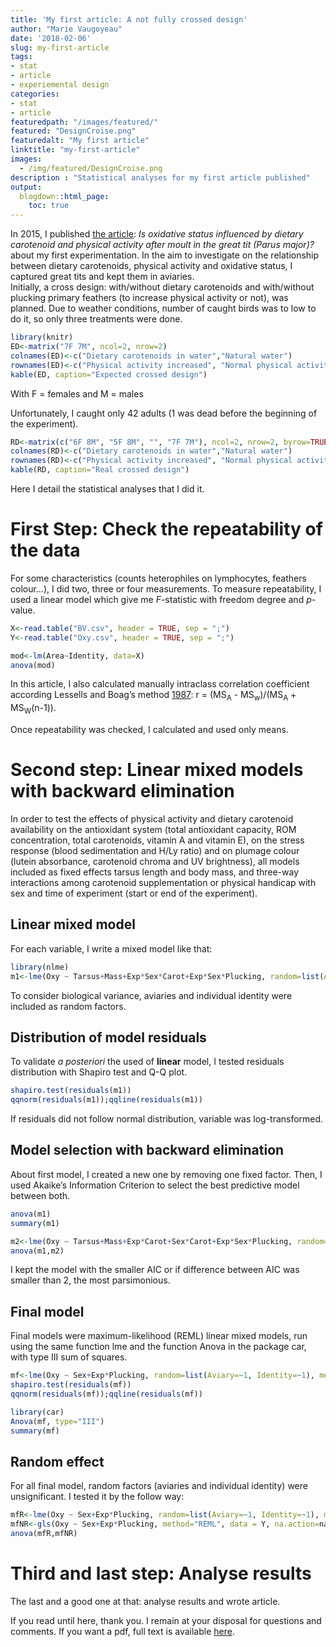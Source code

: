 ```yaml
---
title: 'My first article: A not fully crossed design'
author: "Marie Vaugoyeau"
date: '2018-02-06'
slug: my-first-article
tags:
- stat
- article
- experiemental design
categories:
- stat
- article
featuredpath: "/images/featured/"
featured: "DesignCroise.png"
featuredalt: "My first article"
linktitle: "my-first-article"
images: 
  - /img/featured/DesignCroise.png  
description : "Statistical analyses for my first article published"
output:
  blogdown::html_page:
    toc: true
---
```


In 2015, I published [the article](http://jeb.biologists.org/content/218/13/2106): *Is oxidative status influenced by dietary carotenoid and physical activity after moult in the great tit (Parus major)?* about my first experimentation. In the aim to investigate on the relationship between dietary carotenoids, physical activity and oxidative status, I captured great tits and kept them in aviaries.  
Initially, a cross design: with/without dietary carotenoids and with/without plucking primary feathers (to increase physical activity or not), was planned. Due to weather conditions, number of caught birds was to low to do it, so only three treatments were done.  
  
```r
library(knitr)
ED<-matrix("7F 7M", ncol=2, nrow=2)
colnames(ED)<-c("Dietary carotenoids in water","Natural water")
rownames(ED)<-c("Physical activity increased", "Normal physical activity")
kable(ED, caption="Expected crossed design")
```
  
With F = females and M = males  
  
Unfortunately, I caught only 42 adults (1 was dead before the beginning of the experiment).  
```r
RD<-matrix(c("6F 8M", "5F 8M", "", "7F 7M"), ncol=2, nrow=2, byrow=TRUE)
colnames(RD)<-c("Dietary carotenoids in water","Natural water")
rownames(RD)<-c("Physical activity increased", "Normal physical activity")
kable(RD, caption="Real crossed design")
```
  
Here I detail the statistical analyses that I did it.  
  
# First Step: Check the repeatability of the data  
For some characteristics (counts heterophiles on lymphocytes, feathers colour...), I did two, three or four measurements. To measure repeatability, I used a linear model which give me *F*-statistic with freedom degree and *p*-value.
  
```r
X<-read.table("BV.csv", header = TRUE, sep = ";")
Y<-read.table("Oxy.csv", header = TRUE, sep = ";")
```
  
```r
mod<-lm(Area~Identity, data=X)
anova(mod)
```
  
In this article, I also calculated manually intraclass correlation coefficient according Lessells and Boag's method [1987](http://www.jstor.org/stable/4087240?seq=1#page_scan_tab_contents): r = (MS~A~ - MS~w~)/(MS~A~ + MS~W~(n-1)).  
  
Once repeatability was checked, I calculated and used only means.  

# Second step: Linear mixed models with backward elimination
In order to test the effects of physical activity and dietary carotenoid availability on the antioxidant system (total antioxidant capacity, ROM concentration, total carotenoids, vitamin A and vitamin E), on the stress response (blood sedimentation and H/Ly ratio) and on plumage colour (lutein absorbance, carotenoid chroma and UV brightness), all models included as fixed effects tarsus length and body mass, and three-way interactions among carotenoid supplementation or physical handicap with sex and time of experiment (start or end of the experiment).  
  
## Linear mixed model
For each variable, I write a mixed model like that:
```r
library(nlme)
m1<-lme(Oxy ~ Tarsus+Mass+Exp*Sex*Carot+Exp*Sex*Plucking, random=list(Aviary=~1, Identity=~1), method="ML", data = Y, na.action=na.exclude)
```
To consider biological variance, aviaries and individual identity were included as random factors. 

## Distribution of model residuals
To validate *a posteriori* the used of **linear** model, I tested residuals distribution with Shapiro test and Q-Q plot.
```r
shapiro.test(residuals(m1))
qqnorm(residuals(m1));qqline(residuals(m1))
```
If residuals did not follow normal distribution, variable was log-transformed.
  
## Model selection with backward elimination
About first model, I created a new one by removing one fixed factor. Then, I used Akaike’s Information Criterion to select the best predictive model between both.  
```r
anova(m1)
summary(m1)

m2<-lme(Oxy ~ Tarsus+Mass+Exp*Carot+Sex*Carot+Exp*Sex*Plucking, random=list(Aviary=~1, Identity=~1), method="ML", data = Y, na.action=na.exclude)
anova(m1,m2)
```
I kept the model with the smaller AIC or if difference between AIC was smaller than 2, the most parsimonious.

## Final model
Final models were maximum-likelihood (REML) linear mixed models, run using the  same function lme and the function Anova in the package car, with type III sum of squares.
```r
mf<-lme(Oxy ~ Sex+Exp*Plucking, random=list(Aviary=~1, Identity=~1), method="REML", data = Y, na.action=na.exclude)
shapiro.test(residuals(mf))
qqnorm(residuals(mf));qqline(residuals(mf))

library(car)
Anova(mf, type="III")
summary(mf)
```
  
## Random effect
For all final model, random factors (aviaries and individual identity) were unsignificant.
I tested it by the follow way:
```r
mfR<-lme(Oxy ~ Sex+Exp*Plucking, random=list(Aviary=~1, Identity=~1), method="REML", data = Y, na.action=na.exclude)
mfNR<-gls(Oxy ~ Sex+Exp*Plucking, method="REML", data = Y, na.action=na.exclude)
anova(mfR,mfNR)
```
  
# Third and last step: Analyse results
The last 	and a good one at that: analyse results and wrote article.  
  
If you read until here, thank you. I remain at your disposal for questions and comments. If you want a pdf, full text is available [here](https://www.researchgate.net/publication/276209153_Is_oxidative_status_influenced_by_dietary_carotenoid_and_physical_activity_after_moult_in_the_great_tit_Parus_major).

